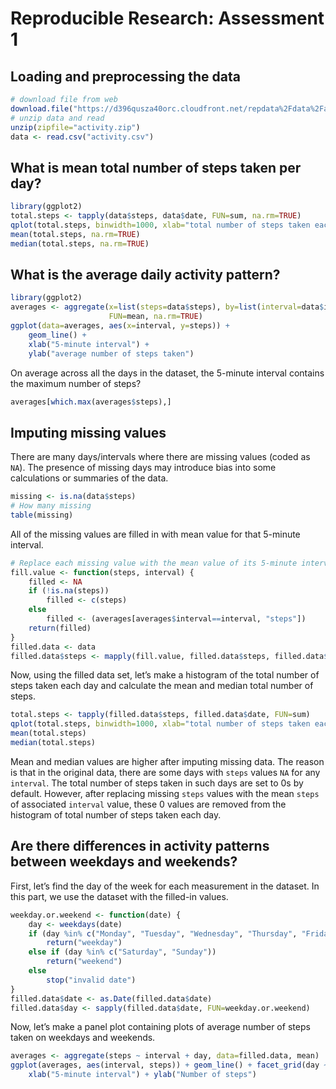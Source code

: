 # Reproducible Research:  Assessment 1

## Loading and preprocessing the data
```r
# download file from web
download.file("https://d396qusza40orc.cloudfront.net/repdata%2Fdata%2Factivity.zip", destfile = "activity.zip", mode="wb")
# unzip data and read 
unzip(zipfile="activity.zip")
data <- read.csv("activity.csv")
```

## What is mean total number of steps taken per day?
```r
library(ggplot2)
total.steps <- tapply(data$steps, data$date, FUN=sum, na.rm=TRUE)
qplot(total.steps, binwidth=1000, xlab="total number of steps taken each day")
mean(total.steps, na.rm=TRUE)
median(total.steps, na.rm=TRUE)
```

## What is the average daily activity pattern?
```r
library(ggplot2)
averages <- aggregate(x=list(steps=data$steps), by=list(interval=data$interval),
                      FUN=mean, na.rm=TRUE)
ggplot(data=averages, aes(x=interval, y=steps)) +
    geom_line() +
    xlab("5-minute interval") +
    ylab("average number of steps taken")
```

On average across all the days in the dataset, the 5-minute interval contains
the maximum number of steps?
```r
averages[which.max(averages$steps),]
```

## Imputing missing values

There are many days/intervals where there are missing values (coded as `NA`). The presence of missing days may introduce bias into some calculations or summaries of the data.

```r
missing <- is.na(data$steps)
# How many missing
table(missing)
```

All of the missing values are filled in with mean value for that 5-minute
interval.

```r
# Replace each missing value with the mean value of its 5-minute interval
fill.value <- function(steps, interval) {
    filled <- NA
    if (!is.na(steps))
        filled <- c(steps)
    else
        filled <- (averages[averages$interval==interval, "steps"])
    return(filled)
}
filled.data <- data
filled.data$steps <- mapply(fill.value, filled.data$steps, filled.data$interval)
```
Now, using the filled data set, let's make a histogram of the total number of steps taken each day and calculate the mean and median total number of steps.

```r
total.steps <- tapply(filled.data$steps, filled.data$date, FUN=sum)
qplot(total.steps, binwidth=1000, xlab="total number of steps taken each day")
mean(total.steps)
median(total.steps)
```

Mean and median values are higher after imputing missing data. The reason is
that in the original data, there are some days with `steps` values `NA` for 
any `interval`. The total number of steps taken in such days are set to 0s by
default. However, after replacing missing `steps` values with the mean `steps`
of associated `interval` value, these 0 values are removed from the histogram
of total number of steps taken each day.

## Are there differences in activity patterns between weekdays and weekends?
First, let's find the day of the week for each measurement in the dataset. In
this part, we use the dataset with the filled-in values.

```r
weekday.or.weekend <- function(date) {
    day <- weekdays(date)
    if (day %in% c("Monday", "Tuesday", "Wednesday", "Thursday", "Friday"))
        return("weekday")
    else if (day %in% c("Saturday", "Sunday"))
        return("weekend")
    else
        stop("invalid date")
}
filled.data$date <- as.Date(filled.data$date)
filled.data$day <- sapply(filled.data$date, FUN=weekday.or.weekend)
```

Now, let's make a panel plot containing plots of average number of steps taken
on weekdays and weekends.
```r
averages <- aggregate(steps ~ interval + day, data=filled.data, mean)
ggplot(averages, aes(interval, steps)) + geom_line() + facet_grid(day ~ .) +
    xlab("5-minute interval") + ylab("Number of steps")
```
